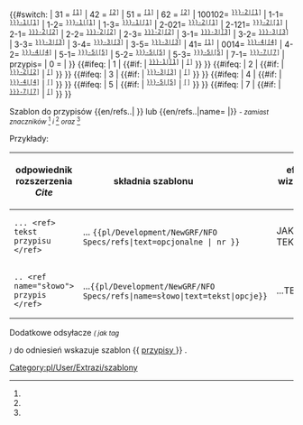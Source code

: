 <noinclude>{{pl/Development/NewGRF/inne strony|en= 
|pl=Template:pl/Development/NewGRF/NFO Specs/refs
}}</noinclude><includeonly><!--
 ~ ~ ~ ~ ~ ~ ~ ~ ~ ~ koment ~ ~ ~ ~ ~ ~ ~
--><!--
~ ~ ~ ~ ~ ~ ~ ~ ~ ~ początek  ~ ~ ~ ~ ~ ~ ~
-->{{#switch: <!--{{uc:-->{{{1<!--|-->}}}<!--}}--><!--
 --><!--| = --><!--
 --><!--{{{text|}}} --><!--
 -->| 31 =<!--
 --><span id="ref-3"><!--opcjonalny tekst--></span><!--
 --><span title="odsyłacz do note-3 na dole"><!--
 --><sup><tt>[[#note-3|[1]]]</tt></sup></span><!--
 -->| 42 =<!--
 --><span id="ref-4"><!--opcjonalny tekst--></span><!--
 --><span title="odsyłacz do note-4 na dole"><!--
 --><sup><tt>[[#note-4|[2]]]</tt></sup></span><!--
 -->| 51 =<!--
 --><span id="ref-5"><!--opcjonalny tekst--></span><!--
 --><span title="odsyłacz do note-5 na dole"><!--
 --><sup><tt>[[#note-5|[1]]]</tt></sup></span><!--
 -->| 62 =<!--
 --><span id="ref-6"><!--opcjonalny tekst--></span><!--
 --><span title="odsyłacz do note-6 na dole"><!--
 --><sup><tt>[[#note-6|[2]]]</tt></sup></span><!--
 -->|<!--
 -->100102=<!--
 --><span id="ref-{{{name|}}}_2-0"><!--opcjonalny tekst--></span><!--
 --><span title="odsyłacz do note-{{{name|}}}-2 na dole"><!--
 --><sup><tt>[[#note-{{{name|}}}-2|[1]]]</tt></sup></span><!--
 -->|<!--
 -->1-1=<!--
 --><span id="ref-{{{name|}}}_1-1"><!--opcjonalny tekst--></span><!--
 --><span title="odsyłacz do note-{{{name|}}}-1.1 na dole"><!--
 --><sup><tt>[[#note-{{{name|}}}-1|[1]]]</tt></sup></span><!--
 -->|<!--
 -->1-2=<!--
 --><span id="ref-{{{name|}}}_1-2"><!--opcjonalny tekst--></span><!--
 --><span title="odsyłacz do note-{{{name|}}}-1.2 na dole"><!--
 --><sup><tt>[[#note-{{{name|}}}-1|[1]]]</tt></sup></span><!--
 -->|<!--
 -->1-3=<!--
 --><span id="ref-{{{name|}}}_1-3"><!--opcjonalny tekst--></span><!--
 --><span title="odsyłacz do note-{{{name|}}}-1.3 na dole"><!--
 --><sup><tt>[[#note-{{{name|}}}-1|[1]]]</tt></sup></span><!--
 -->|<!--
 -->2-021=<!--
 --><span id="ref-{{{name|}}}_2-0"><!--opcjonalny tekst--></span><!--
 --><span title="odsyłacz do note-{{{name|}}}-2 na dole"><!--
 --><sup><tt>[[#note-{{{name|}}}-2|[1]]]</tt></sup></span><!--
 -->|<!--
 -->2-121=<!--
 --><span id="ref-{{{name|}}}_2-1"><!--opcjonalny tekst--></span><!--
 --><span title="odsyłacz do note-{{{name|}}}-2 na dole"><!--
 --><sup><tt>[[#note-{{{name|}}}-2|[1]]]</tt></sup></span><!--
 -->|<!--
 -->2-1=<!--
 --><span id="ref-{{{name|}}}_2-1"><!--opcjonalny tekst--></span><!--
 --><span title="odsyłacz do note-{{{name|}}}-2 na dole"><!--
 --><sup><tt>[[#note-{{{name|}}}-2|[2]]]</tt></sup></span><!--
 -->|<!--
 -->2-2=<!--
 --><span id="ref-{{{name|}}}_2-2"><!--opcjonalny tekst--></span><!--
 --><span title="odsyłacz do note-{{{name|}}}-2 na dole"><!--
 --><sup><tt>[[#note-{{{name|}}}-2|[2]]]</tt></sup></span><!--
 -->|<!--
 -->2-3=<!--
 --><span id="ref-{{{name|}}}_2-3"><!--opcjonalny tekst--></span><!--
 --><span title="odsyłacz do note-{{{name|}}}-2 na dole"><!--
 --><sup><tt>[[#note-{{{name|}}}-2|[2]]]</tt></sup></span><!--
 -->|<!--
 -->3-1=<!--
 --><span id="ref-{{{name|}}}_3-1"><!--opcjonalny tekst--></span><!--
 --><span title="odsyłacz do note-{{{name|}}}-3 na dole"><!--
 --><sup><tt>[[#note-{{{name|}}}-3|[3]]]</tt></sup></span><!--
 -->|<!--
 -->3-2=<!--
 --><span id="ref-{{{name|}}}_3-2"><!--opcjonalny tekst--></span><!--
 --><span title="odsyłacz do note-{{{name|}}}-3 na dole"><!--
 --><sup><tt>[[#note-{{{name|}}}-3|[3]]]</tt></sup></span><!--
 -->|<!--
 -->3-3=<!--
 --><span id="ref-{{{name|}}}_3-3"><!--opcjonalny tekst--></span><!--
 --><span title="odsyłacz do note-{{{name|}}}-3 na dole"><!--
 --><sup><tt>[[#note-{{{name|}}}-3|[3]]]</tt></sup></span><!--
 -->|<!--
 -->3-4=<!--
 --><span id="ref-{{{name|}}}_3-4"><!--opcjonalny tekst--></span><!--
 --><span title="odsyłacz do note-{{{name|}}}-3 na dole"><!--
 --><sup><tt>[[#note-{{{name|}}}-3|[3]]]</tt></sup></span><!--
 -->|<!--
 -->3-5=<!--
 --><span id="ref-{{{name|}}}_3-5"><!--opcjonalny tekst--></span><!--
 --><span title="odsyłacz do note-{{{name|}}}-3 na dole"><!--
 --><sup><tt>[[#note-{{{name|}}}-3|[3]]]</tt></sup></span><!--
 -->|<!--
 -->41=<!--
 --><span id="ref-4"><!--opcjonalny tekst--></span><!--
 --><span title="odsyłacz do note-4 na dole"><!--
 --><sup><tt>[[#note-4|[1]]]</tt></sup></span><!--
 -->| <!--
 --><!--004=--><!--
 --><!--<span id="ref-{{{name|}}}_4-0">--><!--opcjonalny tekst--><!--</span>--><!--
 --><!--<span title="odsyłacz do note-{{{name|}}}-4 na dole">--><!--
 --><!--<sup><tt>[[#note-{{{name|}}}-4|[4]]]</tt></sup></span>--><!--
 --><!--| --><!--
 -->0014=<!--
 --><span id="ref-{{{name|}}}_4-1"><!--opcjonalny tekst--></span><!--
 --><span title="odsyłacz do note-{{{name|}}}-4 na dole"><!--
 --><sup><tt>[[#note-{{{name|}}}-4|[4]]]</tt></sup></span><!--
 -->| <!--
 -->4-2=<!--
 --><span id="ref-{{{name|}}}_4-2"><!--opcjonalny tekst--></span><!--
 --><span title="odsyłacz do note-{{{name|}}}-4 na dole"><!--
 --><sup><tt>[[#note-{{{name|}}}-4|[4]]]</tt></sup></span><!--
 -->| <!--
 -->5-1=<!--
 --><span id="ref-{{{name|}}}_5-1"><!--opcjonalny tekst--></span><!--
 --><span title="odsyłacz do note-{{{name|}}}-5 na dole"><!--
 --><sup><tt>[[#note-{{{name|}}}-5|[5]]]</tt></sup></span><!--
 -->| <!--
 -->5-2=<!--
 --><span id="ref-{{{name|}}}_5-2"><!--opcjonalny tekst--></span><!--
 --><span title="odsyłacz do note-{{{name|}}}-5 na dole"><!--
 --><sup><tt>[[#note-{{{name|}}}-5|[5]]]</tt></sup></span><!--
 -->| <!--
 -->5-3=<!--
 --><span id="ref-{{{name|}}}_5-3"><!--opcjonalny tekst--></span><!--
 --><span title="odsyłacz do note-{{{name|}}}-5 na dole"><!--
 --><sup><tt>[[#note-{{{name|}}}-5|[5]]]</tt></sup></span><!--
 -->| <!--
 -->7-1=<!--
 --><span id="ref-{{{name|}}}_7-1"><!--opcjonalny tekst--></span><!--
 --><span title="odsyłacz do note-{{{name|}}}-7 na dole"><!--
 --><sup><tt>[[#note-{{{name|}}}-7|[7]]]</tt></sup></span><!--
 -->| <!--
 --> przypis={{{text|}}}<!--
 -->| <!--
 --> 0 ={{{text|}}}<!--
 -->| <!--
 --> <!--{{{text|}}}--> <!--
--> }}<!--

--><!--{{#if: {{{przypis|}}} <!--
 --><!-- | <!--
 --><!-- {{{text|}}} <!--
 --><!-- | <!--
--><!-- }} <!--

-->{{#ifeq: {{{1|}}} <!--
 --> | <!--
 --> 1 <!--
 --> | <!--
 -->{{#if: {{{name|}}} <!--
  --> |<!--
  --><span id="ref-{{{name|}}}_1-0"><!--opcjonalny tekst--></span><!--
  --><span title="odsyłacz do note-{{{name|}}}-1 na dole"><!--
  --><sup><tt>[[#note-{{{name|}}}-1|[1]]]</tt></sup></span><!--
  -->|<!--
  --><span id="ref-1"><!--opcjonalny tekst--></span><!--
  --><span title="odsyłacz do note-1 na dole"><!--
  --><sup><tt>[[#note-1|[{{{1|}}}]]]</tt></sup></span><!--
 -->}} <!--
--> }}<!--

-->{{#ifeq: {{{1|}}} <!--
 --> | <!--
 --> 2 <!--
 --> | <!--
 -->{{#if: {{{name|}}} <!--
  -->|<!--
  --><span id="ref-{{{name|}}}_2-0"><!--opcjonalny tekst--></span><!--
  --><span title="odsyłacz do note-{{{name|}}}-2.0 na dole"><!--
  --><sup><tt>[[#note-{{{name|}}}-2|[2]]]</tt></sup></span><!--
  -->|<!--
  --><span id="ref-2"><!--opcjonalny tekst--></span><!--
  --><span title="odsyłacz do note-2 na dole"><!--
  --><sup><tt>[[#note-2|[{{{1|}}}]]]</tt></sup></span><!--
 -->}} <!--
--> }}<!--

-->{{#ifeq: {{{1|}}} <!--
 --> | <!--
 --> 3 <!--
 --> | <!--
 -->{{#if: {{{name|}}} <!--
  -->|<!--
  --><span id="ref-{{{name|}}}_3-0"><!--opcjonalny tekst--></span><!--
  --><span title="odsyłacz do note-{{{name|}}}-3.0 na dole"><!--
  --><sup><tt>[[#note-{{{name|}}}-3|[3]]]</tt></sup></span><!--
  -->|<!--
  --><span id="ref-3"><!--opcjonalny tekst--></span><!--
  --><span title="odsyłacz do note-3 na dole"><!--
  --><sup><tt>[[#note-3|[{{{1|}}}]]]</tt></sup></span><!--
 -->}} <!--
--> }}<!--

-->{{#ifeq: {{{1|}}} <!--
 --> | <!--
 --> 4 <!--
 --> | <!--
 -->{{#if: {{{name|}}} <!--
  -->|<!--
  --><span id="ref-{{{name|}}}_4-0"><!--opcjonalny tekst--></span><!--
  --><span title="odsyłacz do note-{{{name|}}}-4.0 na dole"><!--
  --><sup><tt>[[#note-{{{name|}}}-4|[4]]]</tt></sup></span><!--
  -->|<!--
  --><span id="ref-4"><!--opcjonalny tekst--></span><!--
  --><span title="odsyłacz do note-4 na dole"><!--
  --><sup><tt>[[#note-4|[{{{1|}}}]]]</tt></sup></span><!--
 -->}} <!--
--> }}<!--

-->{{#ifeq: {{{1|}}} <!--
 --> | <!--
 --> 5 <!--
 --> | <!--
 -->{{#if: {{{name|}}} <!--
  -->|<!--
  --><span id="ref-{{{name|}}}_5-0"><!--opcjonalny tekst--></span><!--
  --><span title="odsyłacz do note-{{{name|}}}-5<!--.0--> na dole"><!--
  --><sup><tt>[[#note-{{{name|}}}-5|[5]]]</tt></sup></span><!--
  -->|<!--
  --><span id="ref-5"><!--opcjonalny tekst--></span><!--
  --><span title="odsyłacz do note-5 na dole"><!--
  --><sup><tt>[[#note-5|[{{{1|}}}]]]</tt></sup></span><!--
 -->}} <!--
--> }}<!--

-->{{#ifeq: {{{1|}}} <!--
 --> | <!--
 --> 7 <!--
 --> | <!--
 -->{{#if: {{{name|}}} <!--
  -->|<!--
  --><span id="ref-{{{name|}}}_7-0"><!--opcjonalny tekst--></span><!--
  --><span title="odsyłacz do note-{{{name|}}}-7<!--.0--> na dole"><!--
  --><sup><tt>[[#note-{{{name|}}}-7|[7]]]</tt></sup></span><!--
  -->|<!--
  --><span id="ref-7"><!--opcjonalny tekst--></span><!--
  --><span title="odsyłacz do note-7 na dole"><!--
  --><sup><tt>[[#note-7|[{{{1|}}}]]]</tt></sup></span><!--
 -->}} <!--
--> }}<!--

--><!--
--></includeonly><noinclude>

Szablon do przypisów <nowiki>{{en/refs..| }}</nowiki> lub <nowiki>{{en/refs..|name= |}}</nowiki> <small>''- zamiast znaczników'' <ref> </ref> ''i'' <ref name=""> </ref> ''oraz'' <ref name="słowo"/></small>


Przykłady:
{| 
!odpowiednik rozszerzenia ''Cite'' !! składnia szablonu &nbsp; &nbsp; &nbsp; &nbsp; &nbsp; &nbsp; &nbsp; &nbsp; &nbsp; !! efekt wizualny &nbsp; &nbsp;  
|-
|style=vertical-align:<!--bottom-->middle |<!--<code>--><pre>... <ref> tekst przypisu </ref></pre><!--</code>-->
|style=vertical-align:middle<!--bottom--> |... <code><nowiki>{{pl/Development/NewGRF/NFO Specs/refs|text=opcjonalne |  nr }}</nowiki></code> 
|style=vertical-align:middle<!--top--> |JAKIŚ TEKST {{pl/Development/NewGRF/NFO Specs/refs|text=PRZYPIS|1}} 
|- 
|<pre>.. <ref name="słowo"> przypis </ref></pre>||style=vertical-align:middle|...<code><nowiki>{{pl/Development/NewGRF/NFO Specs/refs|name=słowo|text=tekst|opcje}}</nowiki></code> ||style=vertical-align:middle |...TEKSTY{{pl/Development/NewGRF/NFO Specs/refs|name=słowo|text=przypis|2}}
|}

<!-- <ref name="slowo"/> #cite_note-cargotype-1 #cite_ref-cargotype_1-1 -->

Dodatkowe odsyłacze <small>''( jak tag'' <references /> '')''</small> do odniesień wskazuje szablon <nowiki>{{</nowiki> [[Template:pl/Development/NewGRF/NFO Specs/przypisy| przypisy ]] <nowiki>}}</nowiki> .
 
{{pl/Informacja|Podstawione opcje mogą tworzyć listę z różnym wykazem 	[https://www.wikipedia.org/wiki/Template:Reflist linków] etc}}

[[Category:pl/User/Extrazi/szablony]]
</noinclude>